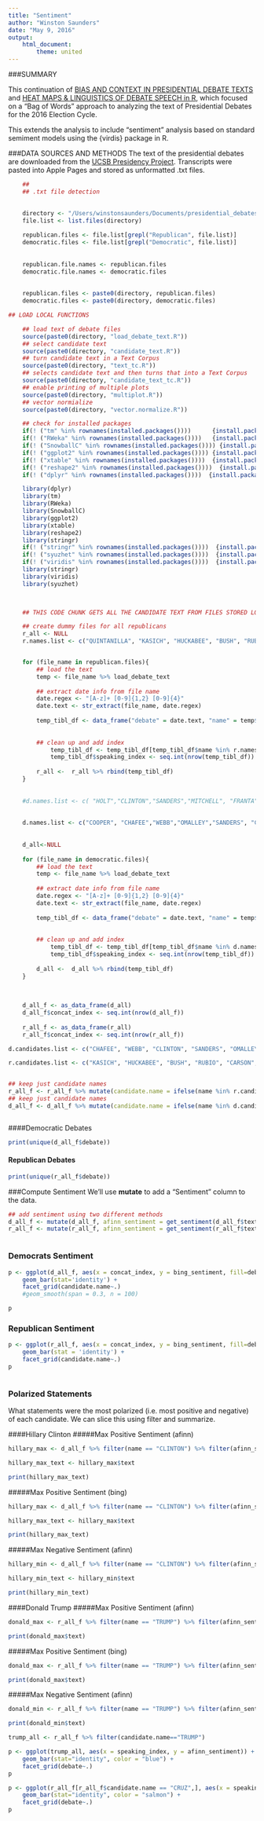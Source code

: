 ```yaml
---
title: "Sentiment"
author: "Winston Saunders"
date: "May 9, 2016"
output: 
    html_document:
        theme: united
---
```

<style>
  .col2 {
    columns: 2 300px;         /* number of columns and width in pixels */
    -webkit-columns: 2 300px; /* chrome, safari */
    -moz-columns: 2 300px;    /* firefox */
  }
  .col3 {
    columns: 3 200px;
    -webkit-columns: 3 200px;
    -moz-columns: 3 200px;
  }
</style>

<style>
tr:hover {background-color: #BBFFFF}
table { 
    width: 80%;
    display: table;
    border-collapse: collapse;
    border-spacing: 18px;
    border-color: #AAAAFF;
    background-color: #AFEEEE;
    padding: 2px;
    font: 12px arial, sans-serif;
}
th, td{
    text-align: center;
}
</style>

###SUMMARY
 
This continuation of [BIAS AND CONTEXT IN PRESIDENTIAL DEBATE TEXTS](https://rpubs.com/ww44ss/Debate_Text) and [HEAT MAPS & LINGUISTICS OF DEBATE SPEECH in R](rpubs.com/ww44ss/HeatMapRDebates), which focused on a "Bag of Words" approach to analyzing the text of Presidential Debates for the 2016 Election Cycle.

This extends the analysis to include "sentiment" analysis based on standard semiment models using the {virdis} package in R.

###DATA SOURCES AND METHODS
The text of the presidential debates are downloaded from the [UCSB Presidency Project](http://www.presidency.ucsb.edu/debates.php). Transcripts were pasted into Apple Pages and stored as unformatted .txt files.  




```r

    ## 
    ## .txt file detection
    

    directory <- "/Users/winstonsaunders/Documents/presidential_debates_clinton_saunders/"
    file.list <- list.files(directory)
    
    republican.files <- file.list[grepl("Republican", file.list)]
    democratic.files <- file.list[grepl("Democratic", file.list)]
    
    
    republican.file.names <- republican.files
    democratic.file.names <- democratic.files
    
    
    republican.files <- paste0(directory, republican.files)
    democratic.files <- paste0(directory, democratic.files)

```

```r

## LOAD LOCAL FUNCTIONS

    ## load text of debate files
    source(paste0(directory, "load_debate_text.R"))
    ## select candidate text
    source(paste0(directory, "candidate_text.R"))
    ## turn candidate text in a Text Corpus
    source(paste0(directory, "text_tc.R"))
    ## selects candidate text and then turns that into a Text Corpus
    source(paste0(directory, "candidate_text_tc.R"))
    ## enable printing of multiple plots
    source(paste0(directory, "multiplot.R"))
    ## vector normialize
    source(paste0(directory, "vector.normalize.R"))

```

```r

    ## check for installed packages
    if(! ("tm" %in% rownames(installed.packages())))      {install.packages("tm")}
    if(! ("RWeka" %in% rownames(installed.packages())))   {install.packages("RWeka")}
    if(! ("SnowballC" %in% rownames(installed.packages()))) {install.packages("SnowballC")}
    if(! ("ggplot2" %in% rownames(installed.packages()))) {install.packages("ggplot2")}
    if(! ("xtable" %in% rownames(installed.packages())))  {install.packages("xtable")}
    if(! ("reshape2" %in% rownames(installed.packages())))  {install.packages("reshape2")}
    if(! ("dplyr" %in% rownames(installed.packages())))  {install.packages("dplyr")}

    library(dplyr)
    library(tm)
    library(RWeka)
    library(SnowballC)
    library(ggplot2)
    library(xtable)
    library(reshape2)
    library(stringr)
    if(! ("stringr" %in% rownames(installed.packages())))  {install.packages("stringr")}
    if(! ("syuzhet" %in% rownames(installed.packages())))  {install.packages("syuzhet")}
    if(! ("viridis" %in% rownames(installed.packages())))  {install.packages("viridis")}
    library(stringr)
    library(viridis)
    library(syuzhet)

    

```

```r


    ## THIS CODE CHUNK GETS ALL THE CANDIDATE TEXT FROM FILES STORED LOCALLY

    ## create dummy files for all republicans
    r_all <- NULL
    r.names.list <- c("QUINTANILLA", "KASICH", "HUCKABEE", "BUSH", "RUBIO", "TRUMP", "CARSON", "FIORINA", "CRUZ", "CHRISTIE", "PAUL", "HARWOOD", "QUICK", "CRAMER", "SANTELLI", "EPPERSON",                    "TAPPER", "DINAN","BASH","HEWITT", "CAVUTO", "BARTIROMO","BAKER","UNKNOWN","BLITZER","JOSH JACOB, COLLEGE STUDENT", "QUESTION" ,"AUDIENCE", "BAIER", "KELLY", "WALLACE","MUIR", "RADDATZ", "HAM" , "MCELVEEN", "DICKERSON", "STRASSEL", "GARRETT", "ARRARÁS", "CUOMO", "HANNITY", "UNIDENTIFIABLE"  )


    for (file_name in republican.files){ 
        ## load the text
        temp <- file_name %>% load_debate_text
        
        ## extract date info from file name
        date.regex <- "[A-z]+ [0-9]{1,2} [0-9]{4}"
        date.text <- str_extract(file_name, date.regex)
        
        temp_tibl_df <- data_frame("debate" = date.text, "name" = temp$name, text = temp$text)
        
        
        ## clean up and add index
            temp_tibl_df <- temp_tibl_df[temp_tibl_df$name %in% r.names.list,]
            temp_tibl_df$speaking_index <- seq.int(nrow(temp_tibl_df))
        
        r_all <-  r_all %>% rbind(temp_tibl_df)
    }
    
    
    #d.names.list <- c( "HOLT","CLINTON","SANDERS","MITCHELL", "FRANTA", "BROWNLEE", "DICKERSON", "CORDES", "COONEY", "WEBB", "BASH", "LEMON", "WILKINS", "LOPEZ", "RADDATZ", "LEVESQUE", "MCELVEEN" )
    
    
    d.names.list <- c("COOPER", "CHAFEE","WEBB","OMALLEY","SANDERS", "CLINTON" ,"BASH", "LEMON", "WILKINS", "LOPEZ", "OMALLEY ", "QUESTION", "DICKERSON", "CORDES", "COONEY", "OBRADOVICH", "RADDATZ", "MUIR", "ANNOUNCER", "LEVESQUE", "MCELVEEN", "HOLT", "FRANCHESCA RAMSEY", "MITCHELL","FRANTA", "BROWNLEE", "TODD", "MADDOW", "WOODRUFF", "IFILL", "RAMOS", "SALINAS ", "RAMOS ", "SALINAS", "TUMULTY", "QUESTION ", "SMITH", "UNKNOWN ", "UNKNOWN", "BLITZER", "LOUIS", "AUDIENCE MEMBER") 
    
    
    d_all<-NULL
    
    for (file_name in democratic.files){ 
        ## load the text
        temp <- file_name %>% load_debate_text
        
        ## extract date info from file name
        date.regex <- "[A-z]+ [0-9]{1,2} [0-9]{4}"
        date.text <- str_extract(file_name, date.regex)
        
        temp_tibl_df <- data_frame("debate" = date.text, "name" = temp$name, text = temp$text)
        
        
        ## clean up and add index
            temp_tibl_df <- temp_tibl_df[temp_tibl_df$name %in% d.names.list,]
            temp_tibl_df$speaking_index <- seq.int(nrow(temp_tibl_df))
        
        d_all <-  d_all %>% rbind(temp_tibl_df)
    }
    
    
    
    d_all_f <- as_data_frame(d_all)
    d_all_f$concat_index <- seq.int(nrow(d_all_f))
    
    r_all_f <- as_data_frame(r_all)
    r_all_f$concat_index <- seq.int(nrow(r_all_f))

```

```r


d.candidates.list <- c("CHAFEE", "WEBB", "CLINTON", "SANDERS", "OMALLEY")

r.candidates.list <- c("KASICH", "HUCKABEE", "BUSH", "RUBIO", "CARSON", "FIORINA", "CRUZ", "CHRISTIE", "PAUL", "TRUMP", "FIORINA")


## keep just candidate names
r_all_f <- r_all_f %>% mutate(candidate.name = ifelse(name %in% r.candidates.list, name, "OTHER") )
## keep just candidate names
d_all_f <- d_all_f %>% mutate(candidate.name = ifelse(name %in% d.candidates.list, name, "OTHER") )



```

####Democratic Debates

```r

print(unique(d_all_f$debate))

```


#### Republican Debates

```r

print(unique(r_all_f$debate))


```



###Compute Sentiment
We'll use __mutate__ to add a "Sentiment" column to the data.


```r

## add sentiment using two different methods
d_all_f <- mutate(d_all_f, afinn_sentiment = get_sentiment(d_all_f$text, method = "afinn"), bing_sentiment = get_sentiment(d_all_f$text, method = "bing"))
r_all_f <- mutate(r_all_f, afinn_sentiment = get_sentiment(r_all_f$text, method = "afinn"), bing_sentiment = get_sentiment(r_all_f$text, method = "bing"))



```

### Democrats Sentiment

```r

p <- ggplot(d_all_f, aes(x = concat_index, y = bing_sentiment, fill=debate, color=debate)) + 
    geom_bar(stat='identity') + 
    facet_grid(candidate.name~.)
    #geom_smooth(span = 0.3, n = 100)

p 
```

### Republican Sentiment

```r


p <- ggplot(r_all_f, aes(x = concat_index, y = bing_sentiment, fill=debate, color=debate)) + 
    geom_bar(stat = 'identity') + 
    facet_grid(candidate.name~.) 
p 



```

### Polarized Statements

What statements were the most polarized (i.e. most positive and negative) of each candidate. We can slice this using filter and summarize.

####Hillary Clinton
#####Max Positive Sentiment (afinn)

```r

hillary_max <- d_all_f %>% filter(name == "CLINTON") %>% filter(afinn_sentiment == max(afinn_sentiment))

hillary_max_text <- hillary_max$text

print(hillary_max_text)

```

#####Max Positive Sentiment (bing)

```r

hillary_max <- d_all_f %>% filter(name == "CLINTON") %>% filter(afinn_sentiment == max(bing_sentiment))

hillary_max_text <- hillary_max$text

print(hillary_max_text)

```
#####Max Negative Sentiment (afinn)
```r

hillary_min <- d_all_f %>% filter(name == "CLINTON") %>% filter(afinn_sentiment == min(afinn_sentiment))

hillary_min_text <- hillary_min$text

print(hillary_min_text)

```

####Donald Trump
#####Max Positive Sentiment (afinn)

```r

donald_max <- r_all_f %>% filter(name == "TRUMP") %>% filter(afinn_sentiment == max(afinn_sentiment))

print(donald_max$text)

```

#####Max Positive Sentiment (bing)

```r

donald_max <- r_all_f %>% filter(name == "TRUMP") %>% filter(afinn_sentiment == max(bing_sentiment))

print(donald_max$text)

```
#####Max Negative Sentiment (afinn)
```r

donald_min <- r_all_f %>% filter(name == "TRUMP") %>% filter(afinn_sentiment == min(bing_sentiment))

print(donald_min$text)

```


```r

trump_all <- r_all_f %>% filter(candidate.name=="TRUMP")

p <- ggplot(trump_all, aes(x = speaking_index, y = afinn_sentiment)) + 
    geom_bar(stat="identity", color = "blue") + 
    facet_grid(debate~.) 
p 


```

```r

p <- ggplot(r_all_f[r_all_f$candidate.name == "CRUZ",], aes(x = speaking_index, y = afinn_sentiment)) + 
    geom_bar(stat="identity", color = "salmon") + 
    facet_grid(debate~.) 
p 


```